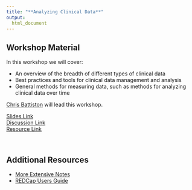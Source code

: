 ```yaml
---
title: "**Analyzing Clinical Data**"
output:
  html_document
---
```


## Workshop Material

In this workshop we will cover:

- An overview of the breadth of different types of clinical data
- Best practices and tools for clinical data management and analysis
- General methods for measuring data, such as methods for analyzing clinical data over time

[Chris Battiston](https://www.linkedin.com/in/christopher-b-7246942/) will lead this workshop.

<div class = "link_button"><a href="https://docs.google.com/presentation/d/1IPl1u3pdGuDbtIpkOCMgRRR1B5z0bLBxF8oj9pjO3mw/edit?usp=sharing" target="_blank"> Slides Link</a></div>

<div class = "slido_button"><a href="https://app.sli.do/event/sZ1tiAZuG3kXthsfQKvhGn" target="_blank"> Discussion Link </a></div>

<div class = "resource_button"><a
href="https://posit.cloud/" target="_blank"> Resource Link </a></div>
<br>

## Additional Resources

- [More Extensive Notes](clinical_workshop_notes.html)
- [REDCap Users Guide](https://www.womensacademics.ca/wp-content/uploads/2025/01/WCH-REDCap-v14.8-User-Guide-30Dec2024.pdf)


